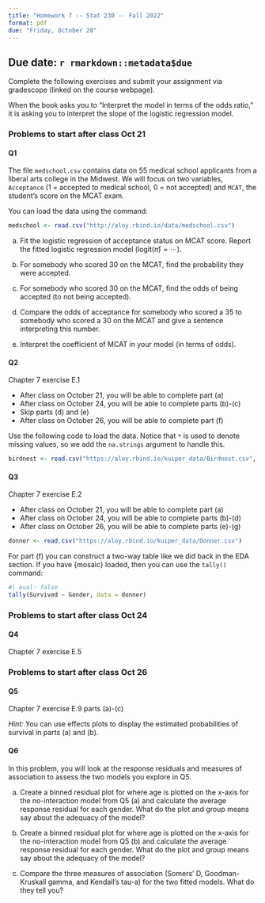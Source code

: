 ```yaml
---
title: "Homework 7 -- Stat 230 -- Fall 2022"
format: pdf
due: "Friday, October 28"
---
```


## Due date: `r rmarkdown::metadata$due`

Complete the following exercises and submit your assignment via gradescope 
(linked on the course webpage). 

:::{.callout-note}
When the book asks you to "Interpret the model in terms of the odds ratio," it is asking you to interpret the slope of the logistic regression model.
:::

### Problems to start after class Oct 21 

#### Q1

The file `medschool.csv` contains data on 55 medical school applicants from a liberal arts college in the Midwest. We will focus on two variables, `Acceptance` (1 = accepted to medical school, 0 = not accepted) and `MCAT`, the student’s score on the MCAT exam.

You can load the data using the command:

```r
medschool <- read.csv("http://aloy.rbind.io/data/medschool.csv")
```


(a) Fit the logistic regression of acceptance status on MCAT score. Report the fitted logistic regression model ($\text{logit}(\widehat{\pi}) = \cdots$).

(b) For somebody who scored 30 on the MCAT, find the probability they were accepted.

(c) For somebody who scored 30 on the MCAT, find the odds of being accepted (to not
being accepted).

(d) Compare the odds of acceptance for somebody who scored a 35 to somebody who scored a 30 on the MCAT and give a sentence interpreting this number.

(e) Interpret the coefficient of MCAT in your model (in terms of odds).


#### Q2

Chapter 7 exercise E.1

- After class on October 21, you will be able to complete part (a)
- After class on October 24, you will be able to complete parts (b)-(c)
- Skip parts (d) and (e)
- After class on October 26, you will be able to complete part (f)

Use the following code to load the data. Notice that `*` is used to denote missing values, so we add the `na.strings` argument to handle this.
```r
birdnest <- read.csv("https://aloy.rbind.io/kuiper_data/Birdnest.csv", na.strings = "*")
```


#### Q3

Chapter 7 exercise E.2

- After class on October 21, you will be able to complete part (a)
- After class on October 24, you will be able to complete parts (b)-(d)
- After class on October 26, you will be able to complete parts (e)-(g)

```r
donner <- read.csv("https://aloy.rbind.io/kuiper_data/Donner.csv")
```

For part (f) you can construct a two-way table like we did back in the EDA section. If you have {mosaic} loaded, then you can use the `tally()` command:
```r
#| eval: false
tally(Survived ~ Gender, data = donner)
```



### Problems to start after class Oct 24

#### Q4

Chapter 7 exercise E.5


### Problems to start after class Oct 26

#### Q5

Chapter 7 exercise E.9 parts (a)-(c)

*Hint:* You can use effects plots to display the estimated probabilities of survival in parts (a) and (b).


#### Q6

In this problem, you will look at the response residuals and measures of association to assess the two models you explore in Q5.

(a) Create a binned residual plot for where age is plotted on the x-axis for the no-interaction model from Q5 (a) and calculate the average response residual for each gender. What do the plot and group means say about the adequacy of the model? 

(b) Create a binned residual plot for where age is plotted on the x-axis for the no-interaction model from Q5 (b) and calculate the average response residual for each gender. What do the plot and group means say about the adequacy of the model? 

(c) Compare the three measures of association (Somers' D, Goodman-Kruskall gamma, and Kendall's tau-a) for the two fitted models. What do they tell you?
